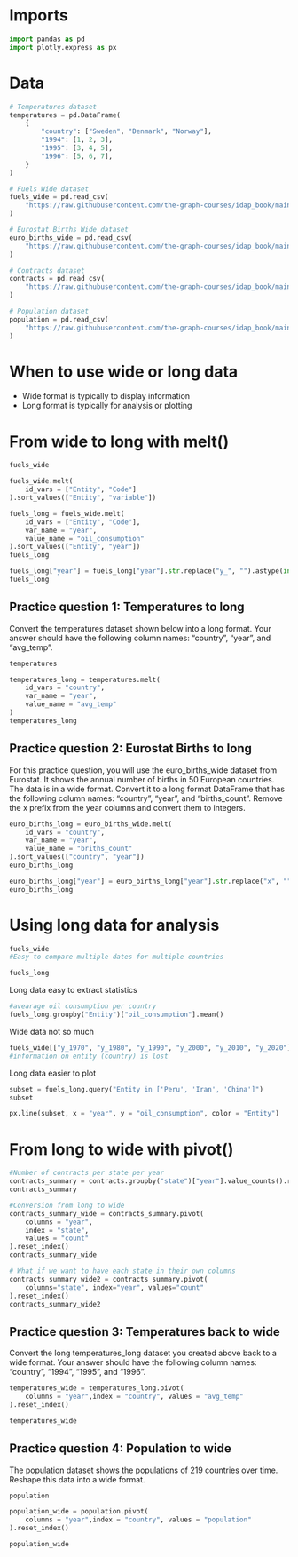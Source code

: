 # Imports

```python
import pandas as pd
import plotly.express as px
```
# Data

```python
# Temperatures dataset
temperatures = pd.DataFrame(
    {
        "country": ["Sweden", "Denmark", "Norway"],
        "1994": [1, 2, 3],
        "1995": [3, 4, 5],
        "1996": [5, 6, 7],
    }
)

# Fuels Wide dataset
fuels_wide = pd.read_csv(
    "https://raw.githubusercontent.com/the-graph-courses/idap_book/main/data/oil_per_capita_wide.csv"
)

# Eurostat Births Wide dataset
euro_births_wide = pd.read_csv(
    "https://raw.githubusercontent.com/the-graph-courses/idap_book/main/data/euro_births_wide.csv"
)

# Contracts dataset
contracts = pd.read_csv(
    "https://raw.githubusercontent.com/the-graph-courses/idap_book/main/data/chicago_contracts_20_23.csv"
)

# Population dataset
population = pd.read_csv(
    "https://raw.githubusercontent.com/the-graph-courses/idap_book/main/data/tidyr_population.csv"
)
```

# When to use wide or long data

- Wide format is typically to display information
- Long format is typically for analysis or plotting

# From wide to long with melt()

```python
fuels_wide
```

```python
fuels_wide.melt(
    id_vars = ["Entity", "Code"]
).sort_values(["Entity", "variable"])
``` 
```python
fuels_long = fuels_wide.melt(
    id_vars = ["Entity", "Code"],
    var_name = "year",
    value_name = "oil_consumption"
).sort_values(["Entity", "year"])
fuels_long
```

```python
fuels_long["year"] = fuels_long["year"].str.replace("y_", "").astype(int)
fuels_long
```

## Practice question 1: Temperatures to long
Convert the temperatures dataset shown below into a long format. Your answer should have the following column
names: “country”, “year”, and “avg_temp”.

```python
temperatures
```

```python
temperatures_long = temperatures.melt(
    id_vars = "country",
    var_name = "year",
    value_name = "avg_temp"
)
temperatures_long
```

## Practice question 2: Eurostat Births to long
For this practice question, you will use the euro_births_wide dataset from Eurostat. It shows the annual number of births in 50 European countries. The data is in a wide format. Convert it to a long format DataFrame that has the following column names: “country”, “year”, and “births_count”.
Remove the x prefix from the year columns and convert them to integers.

```python
euro_births_long = euro_births_wide.melt(
    id_vars = "country",
    var_name = "year",
    value_name = "briths_count"
).sort_values(["country", "year"])
euro_births_long
```

```python
euro_births_long["year"] = euro_births_long["year"].str.replace("x", "").astype(int)
euro_births_long
```
# Using long data for analysis

```python
fuels_wide
#Easy to compare multiple dates for multiple countries
```

```python
fuels_long
```
Long data easy to extract statistics
```python
#avearage oil consumption per country
fuels_long.groupby("Entity")["oil_consumption"].mean()
```
Wide data not so much
```python
fuels_wide[["y_1970", "y_1980", "y_1990", "y_2000", "y_2010", "y_2020"]].mean(axis=1)
#information on entity (country) is lost
```
Long data easier to plot

```python
subset = fuels_long.query("Entity in ['Peru', 'Iran', 'China']")
subset
```

```python
px.line(subset, x = "year", y = "oil_consumption", color = "Entity")
```

# From long to wide with pivot()

```python
#Number of contracts per state per year
contracts_summary = contracts.groupby("state")["year"].value_counts().reset_index()
contracts_summary
```

```python
#Conversion from long to wide
contracts_summary_wide = contracts_summary.pivot(
    columns = "year",
    index = "state",
    values = "count"
).reset_index()
contracts_summary_wide
```

```python
# What if we want to have each state in their own columns
contracts_summary_wide2 = contracts_summary.pivot(
    columns="state", index="year", values="count"
).reset_index()
contracts_summary_wide2
```

## Practice question 3: Temperatures back to wide
Convert the long temperatures_long dataset you created above back to a wide format. Your answer should have the following column names: “country”, “1994”, “1995”, and “1996”.

```python
temperatures_wide = temperatures_long.pivot(
    columns = "year",index = "country", values = "avg_temp"
).reset_index()

temperatures_wide
```
## Practice question 4: Population to wide
The population dataset shows the populations of 219 countries over time. Reshape this data into a wide format.

```python
population
```

```python
population_wide = population.pivot(
    columns = "year",index = "country", values = "population"
).reset_index()

population_wide
```